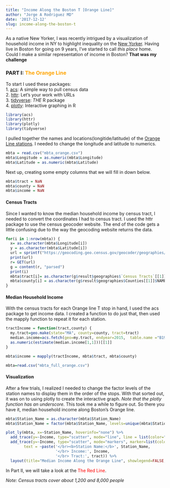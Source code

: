 ```yaml
---
title: "Income Along the Boston T [Orange Line]"
author: "Jorge A Rodriguez MD"
date: '2017-12-12'
slug: income-along-the-boston-t
---
```


As a native New Yorker, I was recently intrigued by a visualization of household income in NY to highlight inequality on the [New Yorker](https://projects.newyorker.com/story/subway/). Having live in Boston for going on 9 years, I've started to call *this place* home. Could I make a similar representation of income in Boston? **That was my challenge** 

### PART I: <span style="color:orange">The Orange Line</span>

To start I used these packages:  
1. [acs](https://cran.r-project.org/web/packages/acs/index.html): A simple way to pull census data  
2. [httr](https://cran.r-project.org/web/packages/httr/index.html): Let's your work with URLs  
3. [tidyverse](https://www.tidyverse.org/): *THE* R package  
4. [plotly](https://plot.ly/r/): Interactive graphing in R
```r
library(acs)
library(httr)
library(plotly)
library(tidyverse)
```

I pulled together the names and locations(longitide/latitude) of the [Orange Line stations](../mbta_orange.csv). I needed to change the longitude and latitude to numerics.
```r
mbta = read.csv("mbta_orange.csv")
mbta$Longitude = as.numeric(mbta$Longitude)
mbta$Latitude = as.numeric(mbta$Latitude)
```

Next up, creating some empty columns that we will fill in down below. 
```r
mbta$tract = NaN
mbta$county = NaN
mbta$income = NaN
```

#### Census Tracts
Since I wanted to know the median household income by census tract, I needed to convert the coordinates I had to census tract. I used the httr package to use the census geocoder website. The end of the code gets a little confusing due to the way the geocoding website returns the data.
```r
for(i in 1:nrow(mbta)) {
  x= as.character(mbta$Longitude[i])
  y = as.character(mbta$Latitude[i])
  url = sprintf("https://geocoding.geo.census.gov/geocoder/geographies/coordinates?x=%s&y=%s&benchmark=4&vintage=4", x, y)
  print(url)
  r= GET(url)
  g = content(r, "parsed")
  print(i)
  mbta$tract[i]= as.character(g$result$geographies$`Census Tracts`[[1]][17]$TRACT[[1]])
  mbta$county[i] = as.character(g$result$geographies$Counties[[1]]$NAME[[1]])
}
```
#### Median Household Income
With the census tracts for each Orange line T stop in hand, I used the acs package to get income data. I created a function to do just that, then used the mapply function to repeat it for each station.
```r
tractIncome = function(tract,county) {
  my.tract=geo.make(state="MA", county=county, tract=tract)
  median.income=acs.fetch(geo=my.tract, endyear=2015,  table.name ="B19013")
  as.numeric(estimate(median.income[1,1]))[[1]]
}

mbta$income = mapply(tractIncome, mbta$tract, mbta$county)
```

```r
mbta=read.csv("mbta_full_orange.csv")
```

#### Visualization
After a few trials, I realized I needed to change the factor levels of the station names to display them in the order of the stops. With that sorted out, it was on to using plotly to create the interactive graph. *Note that the plotly function has an underscore.* This took me a while to figure out. So there you have it, median household income along Boston's Orange line. 
```r
mbta$Station_Name = as.character(mbta$Station_Name)
mbta$Station_Name = factor(mbta$Station_Name, levels=unique(mbta$Station_Name))

plot_ly(mbta, x=~Station_Name, hoverinfo="none") %>%
  add_trace(y=~Income, type="scatter", mode="line", line = list(color="orange", width=6)) %>%
  add_trace(y=~Income, type="scatter", mode="markers", marker=list(color="black", size=8), hoverinfo= 'text',
        text = ~paste('</br><b>Station Name:</b>', Station_Name,
                      '</br> Income:', Income,
                      '</br> Tract:', tract)) %>%
  layout(title="Median Income Along the Orange Line", showlegend=FALSE, xaxis=list(title="", tickangle=-90), yaxis=list(title="Median Household Income", range=c(0, 200000)), margin=list(b=160))

```
In Part II, we will take a look at the <span style="color:red">The Red Line</span>.

*Note: Census tracts cover about 1,200 and 8,000 people*